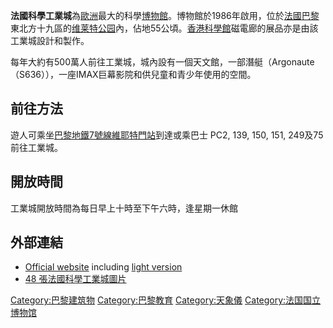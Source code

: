 {{Infobox museum
 |name          = 科学与工业城
 |image         = File:Cité_des_Sciences_et_de_l%27Industrie_@_Parc_de_La_Villette_@_Paris_(28957992355).jpg
 |imagesize     = 350px
 |caption       = 科学与工业城外觀
 |established   = 1986 年 3 月 13 日
 |dissolved     = 
 |location      = {{FRA}}[[巴黎|巴黎]][[维莱特公园|维莱特公园]]
 |type          = 博物館
 |visitors      = 
 |director      = Claudie Haigneré
 |curator       = 
 |publictransit = {{rint|paris|m}}{{rint|paris|m|7}} {{rint|paris|t}}{{rint|paris|t|3b}}<br />[[Porte_de_la_Villette_(Paris_Métro)|Porte de la Villette]]
 |website       = {{URL|www.cite-sciences.fr/en/}}
 |mapframe-zoom = 15
}}
'''法國科學工業城'''為[[歐洲|歐洲]]最大的科學[[博物館|博物館]]。博物館於1986年啟用，位於[[法國|法國]][[巴黎|巴黎]]東北方十九區的[[维莱特公园|维莱特公园]]內，佔地55公頃。[[香港科學館|香港科學館]]磁電廊的展品亦是由該工業城設計和製作。

每年大約有500萬人前往工業城，城內設有一個天文館，一部潛艇（Argonaute（S636）），一座IMAX巨幕影院和供兒童和青少年使用的空間。

== 前往方法 ==
遊人可乘坐[[巴黎地鐵7號線|巴黎地鐵7號線]][[維耶特門站|維耶特門站]]到達或乘巴士 PC2, 139, 150, 151, 249及75前往工業城。

== 開放時間 ==
工業城開放時間為每日早上十時至下午六時，逢星期一休館

== 外部連結 ==
* [http://www.cite-sciences.fr/english/ Official website] {{Wayback|url=http://www.cite-sciences.fr/english/ |date=20131101002850 }} including [http://www.cite-sciences.fr/english/indexLIGHT.htm light version] {{Wayback|url=http://www.cite-sciences.fr/english/indexLIGHT.htm |date=20120206000122 }}
* [https://web.archive.org/web/20070223201601/http://www.socher.org/gallery2/v/France20052006/20052006Paris/20060301-1MuseedesSciences/ 48 張法國科學工業城圖片]

{{巴黎名胜}}
[[Category:巴黎建筑物|Category:巴黎建筑物]]
[[Category:巴黎教育|Category:巴黎教育]]
[[Category:天象儀|Category:天象儀]]
[[Category:法国国立博物馆|Category:法国国立博物馆]]